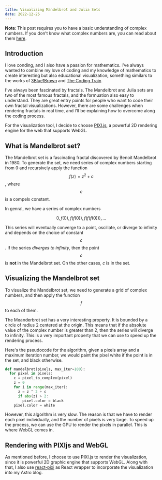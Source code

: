 ```yaml
---
title: Visualizing Mandelbrot and Julia Sets
date: 2022-12-25
---
```



<MobileWrapper>
  <Mandelbrot client:load />
</MobileWrapper>

**Note**: This post requires you to have a basic understanding of complex numbers.
If you don't know what complex numbers are, you can read about them [here](https://www.mathsisfun.com/numbers/complex-numbers.html).

## Introduction

I love conding, and I also have a passion for mathematics.
I've always wanted to combine my love of coding and my knowledge of mathematics
to create interesting but also educational visualization, something similars to the works of
[3Blue1Brown](https://www.youtube.com/@3blue1brown) and [The Coding Train](https://www.youtube.com/@thecodingtrain).

I've always been fascinated by fractals. The Mandelbrot and Julia sets are
two of the most famous fractals, and the formuation also easy to understand. They are great entry points
for people who want to code their own fractal visualizations. However, there are some challenges
when rendering fractals in real time, and I'll be explaining how to overcome along the coding process.

For the visualization tool, I decide to choose [PIXI.js](https://www.pixijs.com/), a powerful 2D rendering engine
for the web that supports WebGL.

## What is Mandelbrot set?

The Mandelbrot set is a fascinating fractal discovered by Benoit Mandelbrot in 1980.
To generate the set, we need series of complex numbers starting from $0$ and recursively apply the function $$f(z) = z^2 + c$$, where $$c$$ is a compelx constant.

In genral, we have a series of complex numbers

$$
0, f(0), f(f(0)), f(f(f(0))), \dots
$$

This series will eventually converge to a point, oscillate, or diverge to infinity and depends on the choice of constant $$c$$.
If the series _diverges to infinity_, then the point $$c$$ is **not** in the Mandelbrot set. On the other cases, $c$ is in the set.

## Visualizing the Mandelbrot set

To visualize the Mandelbrot set, we need to generate a grid of complex numbers, and then apply the function $$f$$ to each of them.

The Meanderbrot set has a very interesting property. It is bounded by a circle of radius 2 centered at the origin. This means that if the absolute value of the complex number is greater than 2, then the series will diverge to infinity.
This is a very important property that we can use to speed up the rendering process.

Here's the pseudocode for the algorithm, given a pixels array and a maximum iteration number, we would paint the pixel white if the point is in the set, and black otherwise.

```python
def mandelbrot(pixels, max_iter=100):
  for pixel in pixels:
    c = pixel_to_complex(pixel)
    z = 0
    for i in range(max_iter):
      z = z ^ 2 + c
      if abs(z) > 2:
        pixel.color = black
    pixel.color = white
```

However, this algorithm is very slow. The reason is that we have to render each pixel individually, and the number of pixels is very large.
To speed up the process, we can use the GPU to render the pixels in parallel. This is where WebGL comes in.

## Rendering with PIXIjs and WebGL

As mentioned before, I choose to use PIXI.js to render the visualization, since it is powerful 2D graphic engine that supports WebGL.
Along with that, I also use [react-pixi](https://www.pixijs.com/) as React wrapper to incorporate the visualization into my Astro blog.
